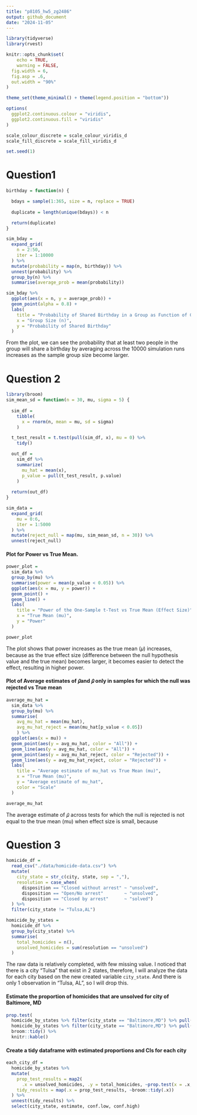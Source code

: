 ```yaml
---
title: "p8105_hw5_zg2486"
output: github_document
date: "2024-11-05"
---
```


```r
library(tidyverse)
library(rvest)

knitr::opts_chunk$set(
	echo = TRUE,
	warning = FALSE,
  fig.width = 6,
  fig.asp = .6,
  out.width = "90%"
)

theme_set(theme_minimal() + theme(legend.position = "bottom"))

options(
  ggplot2.continuous.colour = "viridis",
  ggplot2.continuous.fill = "viridis"
)

scale_colour_discrete = scale_colour_viridis_d
scale_fill_discrete = scale_fill_viridis_d

set.seed(1)
```

# Question1
```r
birthday = function(n) {

  bdays = sample(1:365, size = n, replace = TRUE)
  
  duplicate = length(unique(bdays)) < n

  return(duplicate)
}

sim_bday = 
  expand_grid(
    n = 2:50,
    iter = 1:10000
  ) %>% 
  mutate(probability = map(n, birthday)) %>% 
  unnest(probability) %>% 
  group_by(n) %>% 
  summarise(average_prob = mean(probability))

sim_bday %>% 
  ggplot(aes(x = n, y = average_prob)) +
  geom_point(alpha = 0.8) +
  labs(
    title = "Probability of Shared Birthday in a Group as Function of Group Size",
    x = "Group Size (n)",
    y = "Probability of Shared Birthday"
  ) 
```
From the plot, we can see the probability that at least two people in the group will share a birthday by averaging across the 10000 simulation runs increases as the sample group size become larger.



# Question 2
```r
library(broom)
sim_mean_sd = function(n = 30, mu, sigma = 5) {
  
  sim_df = 
    tibble(
      x = rnorm(n, mean = mu, sd = sigma)
    )

  t_test_result = t.test(pull(sim_df, x), mu = 0) %>% 
    tidy()

  out_df = 
    sim_df %>%  
    summarize(
      mu_hat = mean(x),
      p_value = pull(t_test_result, p.value)
    )
  
  return(out_df)
}

sim_data = 
  expand_grid(
    mu = 0:6,
    iter = 1:5000
  ) %>% 
  mutate(reject_null = map(mu, sim_mean_sd, n = 30)) %>% 
  unnest(reject_null)
```

#### Plot for Power vs True Mean.
```r
power_plot = 
  sim_data %>% 
  group_by(mu) %>% 
  summarise(power = mean(p_value < 0.05)) %>% 
  ggplot(aes(x = mu, y = power)) + 
  geom_point() +
  geom_line() +
  labs(
    title = "Power of the One-Sample t-Test vs True Mean (Effect Size)",
    x = "True Mean (mu)",
    y = "Power"
  )

power_plot
```
The plot shows that power increases as the true mean (𝜇) increases, because as the true effect size (difference between the null hypothesis value and the true mean) becomes larger, it becomes easier to detect the effect, resulting in higher power.

#### Plot of Average estimates of 𝜇̂and 𝜇̂ only in samples for which the null was rejected vs True mean
```r
average_mu_hat = 
  sim_data %>% 
  group_by(mu) %>% 
  summarise(
    avg_mu_hat = mean(mu_hat),
    avg_mu_hat_reject = mean(mu_hat[p_value < 0.05])
    ) %>% 
  ggplot(aes(x = mu)) + 
  geom_point(aes(y = avg_mu_hat, color = "All")) +
  geom_line(aes(y = avg_mu_hat, color = "All")) +
  geom_point(aes(y = avg_mu_hat_reject, color = "Rejected")) +
  geom_line(aes(y = avg_mu_hat_reject, color = "Rejected")) +
  labs(
    title = "Average estimate of mu_hat vs True Mean (mu)",
    x = "True Mean (mu)",
    y = "Average estimate of mu_hat",
    color = "Scale"
  )

average_mu_hat
```
The average estimate of 𝜇̂ across tests for which the null is rejected is not equal to the true mean (mu) when effect size is small, because


# Question 3
```r
homicide_df = 
  read_csv("./data/homicide-data.csv") %>% 
  mutate(
    city_state = str_c(city, state, sep = ","),
    resolution = case_when(
      disposition == "Closed without arrest" ~ "unsolved",
      disposition == "Open/No arrest"        ~ "unsolved",
      disposition == "Closed by arrest"      ~ "solved")
  ) %>%
  filter(city_state != "Tulsa,AL")

homicide_by_states =
  homicide_df %>% 
  group_by(city_state) %>% 
  summarise(
    total_homicides = n(),
    unsolved_homicides = sum(resolution == "unsolved")
  )
```
The raw data is relatively completed, with few missing value. I noticed that there is a city "Tulsa" that exist in 2 states, therefore, I will analyze the data for each city based on the new created variable `city_state`. And there is only 1 observation in "Tulsa, AL", so I will drop this.

#### Estimate the proportion of homicides that are unsolved for city of Baltimore, MD
```r
prop.test(
  homicide_by_states %>% filter(city_state == "Baltimore,MD") %>% pull(unsolved_homicides), 
  homicide_by_states %>% filter(city_state == "Baltimore,MD") %>% pull(total_homicides)) %>%
  broom::tidy() %>% 
  knitr::kable()
```

#### Create a tidy dataframe with estimated proportions and CIs for each city
```r
each_city_df = 
  homicide_by_states %>% 
  mutate(
    prop_test_results = map2(
      .x = unsolved_homicides, .y = total_homicides, ~prop.test(x = .x, n = .y)),
    tidy_results = map(.x = prop_test_results, ~broom::tidy(.x))
  ) %>% 
  unnest(tidy_results) %>% 
  select(city_state, estimate, conf.low, conf.high)
```


